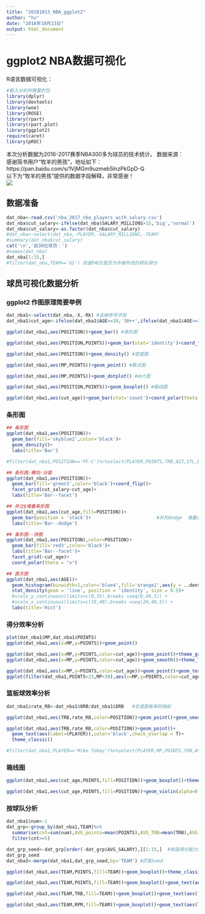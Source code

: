 ```yaml
---
title: "20181013_NBA_ggplot2"
author: "hu"
date: "2018年10月13日"
output: html_document
---
```



# ggplot2 NBA数据可视化

R语言数据可视化：

```r
#载入分析所需要的包
library(dplyr)
library(devtools)
library(woe)   
library(ROSE)
library(rpart)
library(rpart.plot)
library(ggplot2)
require(caret)
library(pROC)
```

本次分析数据为2016-2017赛季NBA300多为球员的技术统计。
数据来源：  
感谢简书用户“牧羊的男孩”，地址如下：   
https://pan.baidu.com/s/1VjMGm9uzmeb5lnzPkGpD-Q  
以下为“牧羊的男孩”提供的数据字段解释，非常感谢！   
![](https://upload-images.jianshu.io/upload_images/6857799-e501c762be529100.png?imageMogr2/auto-orient/strip%7CimageView2/2/w/700)

## 数据准备

```r
dat_nba<-read.csv('nba_2017_nba_players_with_salary.csv')
dat_nba$cut_salary<-ifelse(dat_nba$SALARY_MILLIONS>15,'big','normal')
dat_nba$cut_salary<-as.factor(dat_nba$cut_salary)
#dat_nba<-select(dat_nba,-PLAYER,-SALARY_MILLIONS,-TEAM)
#summary(dat_nba$cut_salary)
cat('\n','前30位球员：')
#names(dat_nba)
dat_nba[1:15,]
#filter(dat_nba,TEAM=='GS') 检查PACE是否为作者所说的球队得分
```

## 球员可视化数据分析
### ggplot2 作图原理简要举例

```r
dat_nba1<-select(dat_nba,-X,-Rk) #去掉序号字段
dat_nba1$cut_age<-ifelse(dat_nba1$AGE>=30,'30++',ifelse(dat_nba1$AGE>=25,'25-29','25--'))  #添加一个字段：切分老中青3个年龄段

ggplot(dat_nba1,aes(POSITION))+geom_bar() #条形图

ggplot(dat_nba1,aes(POSITION,POINTS))+geom_bar(stat='identity')+coord_flip() #横向条形图

ggplot(dat_nba1,aes(POSITION))+geom_density() #密度图

ggplot(dat_nba1,aes(MP,POINTS))+geom_point() #散点图

ggplot(dat_nba1,aes(MP,POINTS))+geom_dotplot() #dot图

ggplot(dat_nba1,aes(POSITION,POINTS))+geom_boxplot() #箱线图

ggplot(dat_nba1,aes(cut_age))+geom_bar(stat='count')+coord_polar(theta = "x") #饼图--条形图的特殊形式

```



### 条形图
```r
## 条形图
ggplot(dat_nba1,aes(POSITION))+                        
  geom_bar(fill='skyblue2',color='black')+
  geom_density()+
  labs(title='Bar')

#filter(dat_nba1,POSITION=='PF-C')%>%select(PLAYER,POINTS,TRB,AST,STL,BLK,TEAM,POSITION,SALARY_MILLIONS)

## 条形图-横向-分面
ggplot(dat_nba1,aes(POSITION))+                        
  geom_bar(fill='green3',color='black')+coord_flip()+
  facet_grid(cut_salary~cut_age)+
  labs(title='Bar--facet')

## 并立$堆叠条形图 
ggplot(dat_nba1,aes(cut_age,fill=POSITION))+
  geom_bar(position = 'stack')+                        #并列dodge  堆叠stack
  labs(title='Bar--dodge')             

## 条形图--饼图
ggplot(dat_nba1,aes(POSITION),color=POSITION)+                        
  geom_bar(fill='red3',color='black')+
  labs(title='Bar--facet')+
  facet_grid(~cut_age)+
  coord_polar(theta = "x")

## 直方图
ggplot(dat_nba1,aes(AGE))+
  geom_histogram(binwidth=1,color='blue4',fill='orange2',aes(y = ..density..))+
  stat_density(geom = 'line', position = 'identity', size = 0.5)+
  #scale_y_continuous(limits=c(0,35),breaks =seq(0,40,5)) + 
  #scale_x_continuous(limits=c(19,40),breaks =seq(20,40,5)) +
  labs(title='Hist') 
```

### 得分效率分析

```r
plot(dat_nba1$MP,dat_nba1$POINTS)
ggplot(dat_nba1,aes(x=MP,y=POINTS))+geom_point()

ggplot(dat_nba1,aes(x=MP,y=POINTS,color=cut_age))+geom_point()+theme_gray()
ggplot(dat_nba1,aes(x=MP,y=POINTS,color=cut_age))+geom_smooth()+theme_light()

ggplot(dat_nba1,aes(x=MP,y=POINTS,color=cut_age))+geom_point()+geom_text(aes(label=PLAYER),color='black',check_overlap = TRUE)+theme_void()
ggplot(filter(dat_nba1,POINTS>23,MP>30),aes(x=MP,y=POINTS,color=cut_age))+geom_point()+geom_text(aes(label=PLAYER),color='black',check_overlap = TRUE)+theme_void()
```

### 篮板球效率分析
```r
dat_nba1$rate_RB<-dat_nba1$ORB/dat_nba1$DRB   #生成篮板率的指标

ggplot(dat_nba1,aes(TRB,rate_RB,color=POSITION))+geom_point()+geom_smooth()   #method = 'loess',se=FALSE

ggplot(dat_nba1,aes(TRB,rate_RB,color=POSITION))+geom_point()+
  geom_text(aes(label=(PLAYER)),color='black',check_overlap = T)+
  theme_classic()

#filter(dat_nba1,PLAYER=='Mike Tobey')%>%select(PLAYER,MP,POINTS,TRB,AST,STL,BLK,TEAM,POSITION,SALARY_MILLIONS)
```
### 箱线图
```r

ggplot(dat_nba1,aes(cut_age,POINTS,fill=POSITION))+geom_boxplot()+theme_classic()   #geom_text(aes(label=PLAYER),color='black',check_overlap = TRUE)

ggplot(dat_nba1,aes(cut_age,POINTS,fill=POSITION))+geom_violin(alpha=0.5)+theme_classic()

```


### 按球队分析
```r
dat_nba1$num<-1
dat_grp<-group_by(dat_nba1,TEAM)%>%
  summarise(cnt=sum(num),AVG_points=mean(POINTS),AVG_TRB=mean(TRB),AVG_AST=mean(AST),AVG_STL=mean(STL),AVG_BLK=mean(BLK),AVG_SALARY=mean(SALARY_MILLIONS))%>%
  filter(cnt>=5)

dat_grp_seed<-dat_grp[order(-dat_grp$AVG_SALARY),][1:15,]  #构造得分能力最强的10个球队
dat_grp_seed
dat_nba3<-merge(dat_nba1,dat_grp_seed,by='TEAM') #匹配seed

ggplot(dat_nba3,aes(TEAM,POINTS,fill=TEAM))+geom_boxplot()+theme_classic()

ggplot(dat_nba3,aes(TEAM,POINTS,fill=TEAM))+geom_boxplot()+geom_text(aes(label=PLAYER),color='black',check_overlap = TRUE)+theme_void()

ggplot(dat_nba3,aes(TEAM,TRB,fill=TEAM))+geom_boxplot()+geom_text(aes(label=PLAYER),color='black',check_overlap = TRUE)+theme_void()

ggplot(dat_nba3,aes(TEAM,RPM,fill=TEAM))+geom_boxplot()+geom_text(aes(label=PLAYER),color='black',check_overlap = TRUE)+theme_void()

```






